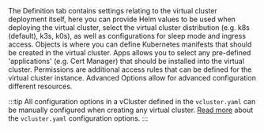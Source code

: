 
<Flow id="create-vcluster-template-optional-ui">
  <Step>
    The <Label>Definition</Label> tab contains settings relating to the virtual
    cluster deployment itself, here you can provide Helm values to be used when
    deploying the virtual cluster, select the virtual cluster distribution (e.g.
    k8s (default), k3s, k0s), as well as configurations for sleep mode and
    ingress access.
  </Step>
  <Step>
    <Label>Objects</Label> is where you can define Kubernetes manifests that
    should be created in the virtual cluster.
  </Step>
  <Step>
    <Label>Apps</Label> allows you to select any pre-defined 'applications' (e.g.
    Cert Manager) that should be installed into the virtual cluster.
  </Step>
  <Step>
    <Label>Permissions</Label> are additional access rules that can be defined
    for the virtual cluster instance.
  </Step>
  <Step>
    <Label>Advanced Options</Label> allow for advanced configuration different resources.
  </Step>
</Flow>

:::tip
All configuration options in a vCluster defined in the `vcluster.yaml` can be
manually configured when creating any virtual cluster. [Read more](/vcluster/configure/vcluster-yaml/) about the `vcluster.yaml` configuration options.
:::
